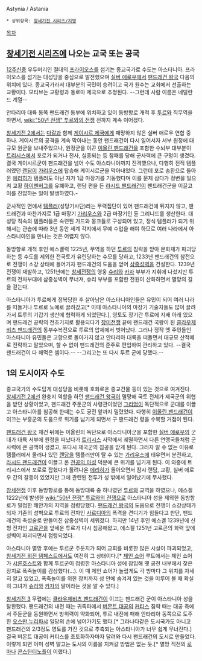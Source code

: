 Astynia / Astania

 * 상위항목: [[창세기전 시리즈/지명]]

[[목차]]
== [[창세기전 시리즈]]에 나오는 교국 또는 공국 ==
[[12주신]]중 우두머리인 절대의 [[프라이오스]]를 섬기는 종교국가로 수도는 아스타니아. 프라이오스를 섬기는 대성당을 중심으로 발전했으며 [[실버 애로우]]에서 [[팬드래건 왕국]] 다음의 위치에 있다. 종교국가라서 대부분의 국민이 승려이고 국가 원수는 교회에서 선출하는 교황이다. 모티브는 교황령과 동로마 제국으로 추정된다. --그런데 사람 이름은 네덜란드 계열--

안타리아 대륙 동쪽 팬드래건 동부에 위치하고 있어 동방항로 개척 후 [[투르]]와 직무역을 하면서, [[wiki:"50년 전쟁" 투르와의 전쟁]] 전까지 계속 이어졌다.

[[창세기전 2]]에서는 [[다갈]]과 함께 [[게이시르 제국]]에게 패망하지 않은 실버 애로우 연합 중 하나. 게이시르의 공격을 계속 막아내는 동안 팬드래건이 다시 일어서자 서부 원정에 대규모 원군을 보내주었으나, 원정군을 이끈 [[이올린 팬드래건]]을 포함한 수뇌부 대부분이 [[트리시스]]에서 포로가 되거나 전사, 실종되는 등 참패를 당해 군사력에 큰 구멍이 생겼다. 결국 게이시르군이 팬드래건을 넘어 수도 아스타니아까지 진격했으나, 다행히 전직 템플러였던 [[랜담]]이 [[가리우스]]에 탑승해 게이시르군을 막아내었다. 그런데 포로 송환으로 돌아온 [[에리히]]가 템플러도 아닌 자가 1급 마장기를 기동했다며 이를 문제 삼다가 정변을 일으켜 교황 [[하이젠버그]]를 유폐하고, 랜담 편을 든 [[라시드 팬드래건]]이 팬드래건군을 이끌고 이를 진압하는 일이 발생하였다.-

군사적인 면에서 [[템플러]](성당기사단)라는 무력집단이 있어 팬드래건에 뒤지지 않고, 팬드래건과 마찬가지로 1급 마장기 [[가리우스]]와 2급 마장기인 듄 그리니드를 생산한다. 대성당 직속의 템플러들은 숙련된 가드와 몽크들로 구성되어 있고, 정식 템플러가 되기 위해서는 관습에 따라 3년 동안 세계 각지에서 무예 수업을 해야 하므로 여러 나라에서 아스타니아인을 만나는 것은 어렵지 않다.

동방항로 개척 후인 에스겔력 1225년, 무역을 하던 [[투르]]의 침략을 받아 문화재가 파괴당하는 등 수도를 제외한 전국토가 유린당하는 수모를 당하고, 1233년 팬드래건의 참전으로 전쟁이 소강 상태에 들어가자 팬드래건의 도움을 얻어 [[콘스탄티노플|삼중성벽]]을 건설한다. 1239년 전쟁이 재발하고, 1251년에는 [[창세전쟁]]의 영웅 [[슈리]]와 [[카자]] 부부가 지휘에 나섰지만 투르의 전차부대에 삼중성벽이 무너져, 슈리 부부를 포함한 전원이 산화하면서 멸망의 길을 걷는다.

아스타니아가 투르에게 정복당한 후 살아남은 아스타니아인들은 유민이 되어 여러 나라를 떠돌거나 투르로 노예로 끌려갔고[* 이때 아스타니아의 마장기 기술자들도 많이 끌려가서 트루의 기갑기 생산에 협력하게 되었단다.], 영토도 장기간 투르에 지배 아래 있으며 팬드래건 공략의 전초기지로 활용되다가 [[장미전쟁]] 끝에 팬드래건 국왕이 된 [[클라우제비츠 팬드래건]]의 동부수복전으로 투르의 압제에서 벗어났다. 그러나 정작 옛 주민들인 아스타니아 유민들은 고향으로 돌아가지 않고 안타리아 대륙을 떠돌면서 대규모 산적떼로 전락하고 말았으며, 할 수 없이 팬드래건의 준주로 편입하여 관리하고 있다. --결국 팬드래건이 다 해먹은 셈이다.-- --그리고는 또 다시 투르 군에 당했다.--

== 1의 도시이자 수도 ==
종교국가의 수도답게 대성당을 비롯해 호화로운 종교건물 등이 있는 것으로 여겨진다. [[창세기전 2]]에선 완충지 역할을 하던 [[팬드래건 왕국]]이 멸망해 국토 전체가 제국군의 위협을 받던 상황이었고, 팬드래건 주둔군의 사령관이었던 [[그리엄]]이 독단적으로 군대를 이끌고 아스타니아를 침공해 한때는 수도 궁전 앞까지 밀렸었다. 다행히 [[이올린 팬드래건]]이 이끄는 부흥군의 도움으로 위기를 넘기게 되면서 구 팬드래건 령을 수복할 거점이 된다.

[[팬드래건 왕국]] 재건 뒤에는 이올린의 독단으로 아스타니아군을 포함한 [[실버 애로우]]의 군대가 대륙 서부에 원정을 떠났다가 [[트리시스]] 사막에서 궤멸하면서 다른 연맹국들처럼 군사력에 큰 공백이 생겼고, 또다시 제국군의 침공을 받게 된다. 그러자 알 수 없는 이유로 템플러에서 물러나 있던 [[랜담]]을 템플러만이 탈 수 있는 [[가리우스]]에 태우면서 분전하고, [[라시드 팬드래건]]이 이끌고 온 [[천공의 아성]] 덕분에 큰 위기를 넘기게 된다. 이 와중에 트리시스에서 포로로 잡혔다가 풀려나온 [[에리히]]가 돌아오면서 잠시 랜담, 교황, 실버 애로우 간의 갈등이 있었지만 그에 관련된 전투가 성 밖에서 일어났기에 무사했다.

[[창세전쟁]] 이후 동방항로를 통해 동방대륙 중 하나였던 [[투르]]와 교역을 하였으나, 에스겔 1222년에 발생한 [[wiki:"50년 전쟁" 투르와의 전쟁]]으로 아스타니아 성을 제외한 동방항로가 밀접한 해안가의 지역을 점령당했다. [[팬드래건 왕국]]의 도움으로 전쟁이 소강상태가 되자 기존의 성벽으로 투르의 전차인 [[사르디아]]의 폭격을 견디기가 힘들다고 판단, 팬드래건의 축성술로 만들어진 삼중성벽이 세워졌다. 하지만 14년 후인 에스겔 1239년에 신형 전차인 [[고르곤]]을 앞세운 투르가 다시 침공해왔고, 에스겔 1251년 고르곤의 화력 앞에 성벽이 파괴되면서 점령되었다.

아스타니아 멸망 후에는 투르군 주둔지가 되어 교회를 비롯한 많은 시설이 파괴되었고, [[창세기전 외전 템페스트]]에서도 여전히 그 상태이다.[* [[제인 쇼어]] 루트에서는 제인 쇼어가 [[샤른호스트]]와 함께 투르군이 점령한 아스타니아 성에 잠입해 옛 궁전 내부에서 찾은 장치로 폭죽놀이를 감상했다(...). 이 때 제인 쇼어가 놀랍게도 각 방마다 그 위치를 자세히 알고 있었고, 폭죽놀이를 위한 장치까지 성 안에 숨겨져 있는 것을 미루어 볼 때 확실히 그녀가 [[슈리]]와 [[카자]]의 딸이라는 것을 알 수 있다.]

[[창세기전 3]] 무렵에는 [[클라우제비츠 팬드래건]]이 이끄는 팬드래건 군이 아스타니아 성을 탈환했다. 팬드래건의 내전 때는 귀족파에서 [[버몬트 대공]]의 [[커티스]] 침략 때는 대공 측에서 주둔군을 동원하면서 방위력이 약화되어, 투르 내전에 패해 안타리아 동쪽으로 도주한 [[오스만 누리파샤]] 일당의 손에 넘어가기도 했다.[* 그라나다같은 도시국가도 아니고 팬드래건의 2/3정도 영토를 가진 것으로 추측되는 아스타니아가 너무 쉽게 무너진다.] 결국 버몬트 대공이 커티스를 초토화하자마자 달려와 다시 팬드래건의 도시로 만들었다. 이렇게 되면 이미 성벽 말고는 도시의 이름을 지켜갈 방법은 없는 듯.[* 멸망 직전의 [[로마]]나 [[콘스탄티노플]]이 이랬다.]
